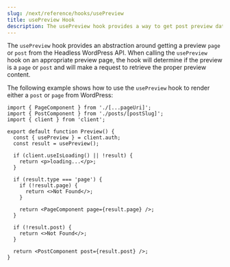 ```yaml
---
slug: /next/reference/hooks/usePreview
title: usePreview Hook
description: The usePreview hook provides a way to get post preview data from WordPress
---
```


The `usePreview` hook provides an abstraction around getting a preview `page` or `post` from the Headless WordPress API. When calling the `usePreview` hook on an appropriate preview page, the hook will determine if the preview is a `page` or `post` and will make a request to retrieve the proper preview content.

The following example shows how to use the `usePreview` hook to render either a `post` or `page` from WordPress:

```tsx title=src/pages/preview.tsx {14-17}
import { PageComponent } from './[...pageUri]';
import { PostComponent } from './posts/[postSlug]';
import { client } from 'client';

export default function Preview() {
  const { usePreview } = client.auth;
  const result = usePreview();

  if (client.useIsLoading() || !result) {
    return <p>loading...</p>;
  }

  if (result.type === 'page') {
    if (!result.page) {
      return <>Not Found</>;
    }

    return <PageComponent page={result.page} />;
  }

  if (!result.post) {
    return <>Not Found</>;
  }

  return <PostComponent post={result.post} />;
}
```
